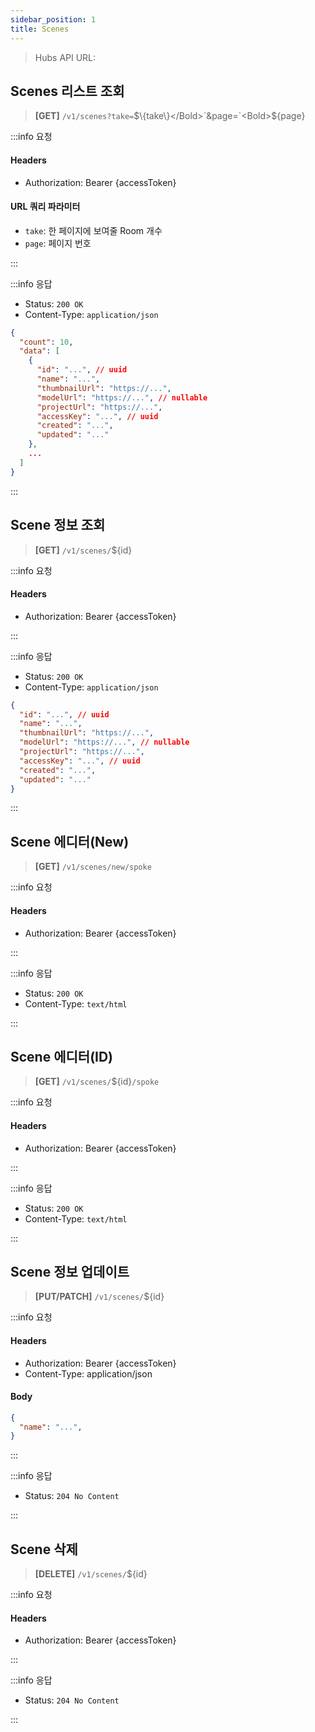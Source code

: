 ```yaml
---
sidebar_position: 1
title: Scenes
---
```



> Hubs API URL: <a><APIUrl /></a>

## Scenes 리스트 조회

> **[GET]** `/v1/scenes?take=`<Bold>$\{take\}</Bold>`&page=`<Bold>$\{page\}</Bold>

:::info 요청

#### Headers
- Authorization: Bearer {accessToken}

#### URL 쿼리 파라미터
- `take`: 한 페이지에 보여줄 Room 개수
- `page`: 페이지 번호

:::

:::info 응답

- Status: `200 OK`
- Content-Type: `application/json`

```json
{
  "count": 10,
  "data": [
    {
      "id": "...", // uuid
      "name": "...",
      "thumbnailUrl": "https://...",
      "modelUrl": "https://...", // nullable
      "projectUrl": "https://...",
      "accessKey": "...", // uuid
      "created": "...",
      "updated": "..."
    },
    ...
  ]
}
```

:::

## Scene 정보 조회

> **[GET]** `/v1/scenes/`<Bold>$\{id\}</Bold>

:::info 요청

#### Headers
- Authorization: Bearer {accessToken}

:::

:::info 응답

- Status: `200 OK`
- Content-Type: `application/json`

```json
{
  "id": "...", // uuid
  "name": "...",
  "thumbnailUrl": "https://...",
  "modelUrl": "https://...", // nullable
  "projectUrl": "https://...",
  "accessKey": "...", // uuid
  "created": "...",
  "updated": "..."
}
```

:::

## Scene 에디터(New)

> **[GET]** `/v1/scenes/new/spoke`

:::info 요청

#### Headers
- Authorization: Bearer {accessToken}

:::

:::info 응답

- Status: `200 OK`
- Content-Type: `text/html`

:::

## Scene 에디터(ID)

> **[GET]** `/v1/scenes/`<Bold>$\{id\}</Bold>`/spoke`

:::info 요청

#### Headers
- Authorization: Bearer {accessToken}

:::

:::info 응답

- Status: `200 OK`
- Content-Type: `text/html`

:::

## Scene 정보 업데이트

> **[PUT/PATCH]** `/v1/scenes/`<Bold>$\{id\}</Bold>

:::info 요청

#### Headers
- Authorization: Bearer {accessToken}
- Content-Type: application/json

#### Body
```json
{
  "name": "...",
}
```

:::

:::info 응답

- Status: `204 No Content`

:::

## Scene 삭제

> **[DELETE]** `/v1/scenes/`<Bold>$\{id\}</Bold>

:::info 요청

#### Headers
- Authorization: Bearer {accessToken}

:::

:::info 응답

- Status: `204 No Content`

:::
